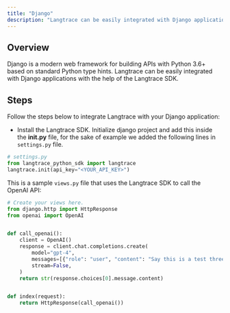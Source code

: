 ```yaml
---
title: "Django"
description: "Langtrace can be easily integrated with Django applications with the help of the Langtrace SDK."
---
```


## Overview

Django is a modern web framework for building APIs with Python 3.6+ based on standard Python type hints. Langtrace can be easily integrated with Django applications with the help of the Langtrace SDK.

## Steps

Follow the steps below to integrate Langtrace with your Django application:

- Install the Langtrace SDK. Initialize django project and add this inside the **init.py** file, for the sake of example we added the following lines in `settings.py` file.

```python
# settings.py
from langtrace_python_sdk import langtrace
langtrace.init(api_key="<YOUR_API_KEY>")
```

This is a sample `views.py` file that uses the Langtrace SDK to call the OpenAI API:

```python Python
# Create your views here.
from django.http import HttpResponse
from openai import OpenAI


def call_openai():
    client = OpenAI()
    response = client.chat.completions.create(
        model="gpt-4",
        messages=[{"role": "user", "content": "Say this is a test three times"}],
        stream=False,
    )
    return str(response.choices[0].message.content)


def index(request):
    return HttpResponse(call_openai())
```
